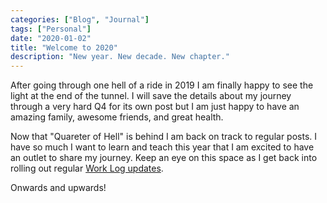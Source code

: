 ```yaml
---
categories: ["Blog", "Journal"]
tags: ["Personal"]
date: "2020-01-02"
title: "Welcome to 2020"
description: "New year. New decade. New chapter."
---
```


After going through one hell of a ride in 2019 I am finally happy to see the light at the end of the tunnel. I will save the details about my journey through a very hard Q4 for its own post but I am just happy to have an amazing family, awesome friends, and great health.

Now that "Quareter of Hell" is behind I am back on track to regular posts. I have so much I want to learn and teach this year that I am excited to have an outlet to share my journey. Keep an eye on this space as I get back into rolling out regular [Work Log updates](/journal).

Onwards and upwards!
